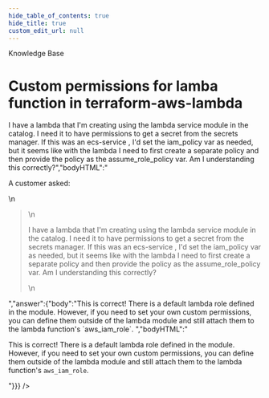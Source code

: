```yaml
---
hide_table_of_contents: true
hide_title: true
custom_edit_url: null
---
```



<CenterLayout>
<span className="searchCategory">Knowledge Base</span>
<h1>Custom permissions for lamba function in terraform-aws-lambda</h1>
<GitHub discussion={{"id":"D_kwDOF8slf84AN3M2","number":39,"author":{"login":"zackproser"},"title":"Custom permissions for lamba function in terraform-aws-lambda","body":"A customer asked: \r\n> I have a lambda that I'm creating using the lambda service module in the catalog. I need it to have permissions to get a secret from the secrets manager. If this was an ecs-service , I'd set the iam_policy var as needed, but it seems like with the lambda I need to first create a separate policy and then provide the policy as the assume_role_policy var. Am I understanding this correctly?","bodyHTML":"<p dir=\"auto\">A customer asked:</p>\n<blockquote>\n<p dir=\"auto\">I have a lambda that I'm creating using the lambda service module in the catalog. I need it to have permissions to get a secret from the secrets manager. If this was an ecs-service , I'd set the iam_policy var as needed, but it seems like with the lambda I need to first create a separate policy and then provide the policy as the assume_role_policy var. Am I understanding this correctly?</p>\n</blockquote>","answer":{"body":"This is correct! There is a default lambda role defined in the module. However, if you need to set your own custom permissions, you can define them outside of the lambda module and still attach them to the lambda function's `aws_iam_role`. ","bodyHTML":"<p dir=\"auto\">This is correct! There is a default lambda role defined in the module. However, if you need to set your own custom permissions, you can define them outside of the lambda module and still attach them to the lambda function's <code class=\"notranslate\">aws_iam_role</code>.</p>"}}} />

</CenterLayout>
  

<!-- ##DOCS-SOURCER-START
{
  "sourcePlugin": "github-discussions",
  "hash": "6b892ba71d52f6e27ed217d7671a8aae"
}
##DOCS-SOURCER-END -->
